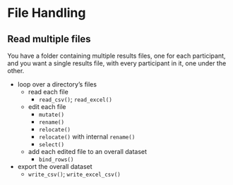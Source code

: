 # File Handling

## Read multiple files

You have a folder containing multiple results files, one for each participant, and you want a single results file, with every participant in it, one under the other.

* loop over a directory's files
  * read each file
    * `read_csv()`; `read_excel()`
  * edit each file
    * `mutate()`
    * `rename()`
    * `relocate()`
    * `relocate()` with internal `rename()`
    * `select()`
  * add each edited file to an overall dataset
    * `bind_rows()`
* export the overall dataset
  * `write_csv()`; `write_excel_csv()`

